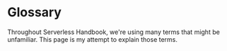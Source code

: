 
# Glossary

Throughout Serverless Handbook, we're using many terms that might be unfamiliar. This page is my attempt to explain those terms.
